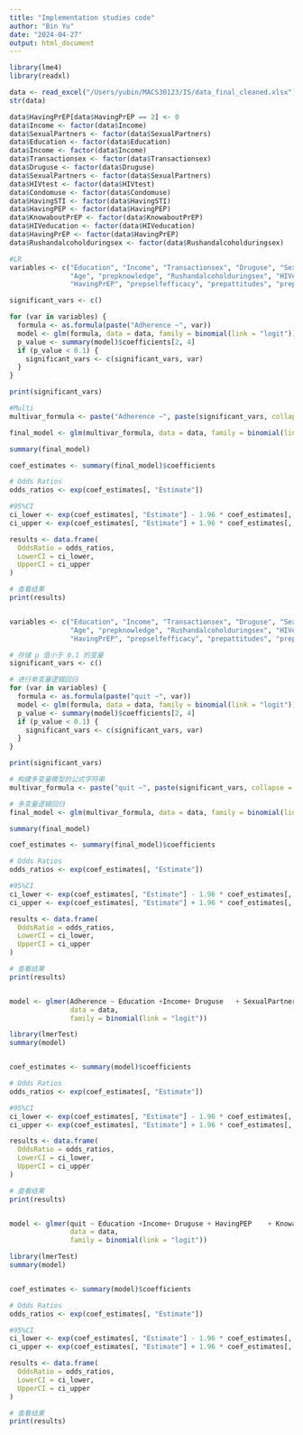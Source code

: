 ```yaml
---
title: "Implementation studies code"
author: "Bin Yu"
date: "2024-04-27"
output: html_document
---
```


```r

library(lme4)
library(readxl)

data <- read_excel("/Users/yubin/MACS30123/IS/data_final_cleaned.xlsx")
str(data)

data$HavingPrEP[data$HavingPrEP == 2] <- 0
data$Income <- factor(data$Income)
data$SexualPartners <- factor(data$SexualPartners)
data$Education <- factor(data$Education)
data$Income <- factor(data$Income)
data$Transactionsex <- factor(data$Transactionsex)
data$Druguse <- factor(data$Druguse)
data$SexualPartners <- factor(data$SexualPartners)
data$HIVtest <- factor(data$HIVtest)
data$Condomuse <- factor(data$Condomuse)
data$HavingSTI <- factor(data$HavingSTI)
data$HavingPEP <- factor(data$HavingPEP)
data$KnowaboutPrEP <- factor(data$KnowaboutPrEP)
data$HIVeducation <- factor(data$HIVeducation)
data$HavingPrEP <- factor(data$HavingPrEP)
data$Rushandalcoholduringsex <- factor(data$Rushandalcoholduringsex)

#LR
variables <- c("Education", "Income", "Transactionsex", "Druguse", "SexualPartners", "Condomuse", "HavingSTI", "HavingPEP", "KnowaboutPrEP", "Region",
               "Age", "prepknowledge", "Rushandalcoholduringsex", "HIVeducation", 
               "HavingPrEP", "prepselfefficacy", "prepattitudes", "prepstigma", "prepintentions")

significant_vars <- c()

for (var in variables) {
  formula <- as.formula(paste("Adherence ~", var))
  model <- glm(formula, data = data, family = binomial(link = "logit"))
  p_value <- summary(model)$coefficients[2, 4]
  if (p_value < 0.1) {
    significant_vars <- c(significant_vars, var)
  }
}

print(significant_vars)

#Multi
multivar_formula <- paste("Adherence ~", paste(significant_vars, collapse = " + "))

final_model <- glm(multivar_formula, data = data, family = binomial(link = "logit"))

summary(final_model)

coef_estimates <- summary(final_model)$coefficients

# Odds Ratios
odds_ratios <- exp(coef_estimates[, "Estimate"])

#95%CI
ci_lower <- exp(coef_estimates[, "Estimate"] - 1.96 * coef_estimates[, "Std. Error"])
ci_upper <- exp(coef_estimates[, "Estimate"] + 1.96 * coef_estimates[, "Std. Error"])

results <- data.frame(
  OddsRatio = odds_ratios,
  LowerCI = ci_lower,
  UpperCI = ci_upper
)

# 查看结果
print(results)


variables <- c("Education", "Income", "Transactionsex", "Druguse", "SexualPartners", "Condomuse", "HavingSTI", "HavingPEP", "KnowaboutPrEP", "Region",
               "Age", "prepknowledge", "Rushandalcoholduringsex", "HIVeducation", 
               "HavingPrEP", "prepselfefficacy", "prepattitudes", "prepstigma", "prepintentions")

# 存储 p 值小于 0.1 的变量
significant_vars <- c()

# 进行单变量逻辑回归
for (var in variables) {
  formula <- as.formula(paste("quit ~", var))
  model <- glm(formula, data = data, family = binomial(link = "logit"))
  p_value <- summary(model)$coefficients[2, 4]
  if (p_value < 0.1) {
    significant_vars <- c(significant_vars, var)
  }
}

print(significant_vars)

# 构建多变量模型的公式字符串
multivar_formula <- paste("quit ~", paste(significant_vars, collapse = " + "))

# 多变量逻辑回归
final_model <- glm(multivar_formula, data = data, family = binomial(link = "logit"))

summary(final_model)

coef_estimates <- summary(final_model)$coefficients

# Odds Ratios
odds_ratios <- exp(coef_estimates[, "Estimate"])

#95%CI
ci_lower <- exp(coef_estimates[, "Estimate"] - 1.96 * coef_estimates[, "Std. Error"])
ci_upper <- exp(coef_estimates[, "Estimate"] + 1.96 * coef_estimates[, "Std. Error"])

results <- data.frame(
  OddsRatio = odds_ratios,
  LowerCI = ci_lower,
  UpperCI = ci_upper
)

# 查看结果
print(results)


model <- glmer(Adherence ~ Education +Income+ Druguse	+ SexualPartners +	HIVtest + HavingPEP	+ KnowaboutPrEP +	Age	+ prepknowledge	+ Rushandalcoholduringsex	+HIVeducation	+HavingPrEP	+prepselfefficacy	+prepattitudes	+ prepintentions + (1 | Region), 
               data = data, 
               family = binomial(link = "logit"))

library(lmerTest) 
summary(model)


coef_estimates <- summary(model)$coefficients

# Odds Ratios
odds_ratios <- exp(coef_estimates[, "Estimate"])

#95%CI
ci_lower <- exp(coef_estimates[, "Estimate"] - 1.96 * coef_estimates[, "Std. Error"])
ci_upper <- exp(coef_estimates[, "Estimate"] + 1.96 * coef_estimates[, "Std. Error"])

results <- data.frame(
  OddsRatio = odds_ratios,
  LowerCI = ci_lower,
  UpperCI = ci_upper
)

# 查看结果
print(results)


model <- glmer(quit ~ Education +Income+ Druguse + HavingPEP	+ KnowaboutPrEP +	Age	+ prepknowledge	+ Rushandalcoholduringsex	+HIVeducation	+HavingPrEP	+prepselfefficacy	+prepattitudes	+ prepintentions + (1 | Region), 
               data = data, 
               family = binomial(link = "logit"))

library(lmerTest) 
summary(model)


coef_estimates <- summary(model)$coefficients

# Odds Ratios
odds_ratios <- exp(coef_estimates[, "Estimate"])

#95%CI
ci_lower <- exp(coef_estimates[, "Estimate"] - 1.96 * coef_estimates[, "Std. Error"])
ci_upper <- exp(coef_estimates[, "Estimate"] + 1.96 * coef_estimates[, "Std. Error"])

results <- data.frame(
  OddsRatio = odds_ratios,
  LowerCI = ci_lower,
  UpperCI = ci_upper
)

# 查看结果
print(results)

```
